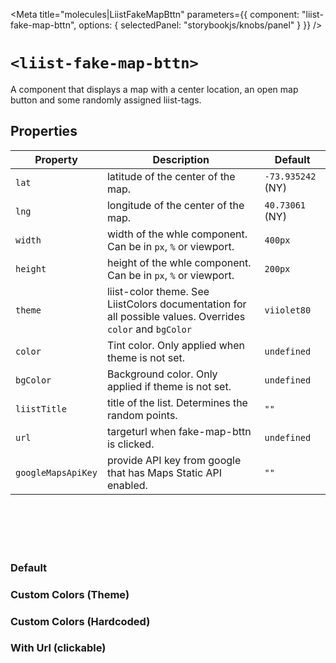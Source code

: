 
<Meta
  title="molecules|LiistFakeMapBttn"
  parameters={{
    component: "liist-fake-map-bttn",
    options: { selectedPanel: "storybookjs/knobs/panel" }
  }}
/>

# `<liist-fake-map-bttn>`

A component that displays a map with a center location, an open map button and some randomly assigned liist-tags.

## Properties

| Property           | Description                                                    | Default     |
| ------------------ | -------------------------------------------------------------- | ----------- |
| `lat`              | latitude of the center of the map.  | `-73.935242` (NY) |
| `lng`              | longitude of the center of the map.  | `40.73061` (NY) |
| `width`            | width of the whle component. Can be in `px`, `%` or viewport.  | `400px` |
| `height`           | height of the whle component. Can be in `px`, `%` or viewport.  | `200px` |
| `theme`            | liist-color theme. See LiistColors documentation for all possible values. Overrides `color` and `bgColor` | `viiolet80` |
| `color`            | Tint color. Only applied when theme is not set. | `undefined` |
| `bgColor`          | Background color. Only applied if theme is not set. | `undefined` |
| `liistTitle`       | title of the list. Determines the random points.  | `""` |
| `url`              | targeturl when fake-map-bttn is clicked. | `undefined` |
| `googleMapsApiKey` | provide API key from google that has Maps Static API enabled. | `""` |

<br></br><br></br>

### Default
<Preview>
  <liist-fake-map-bttn></liist-fake-map-bttn>
</Preview>

### Custom Colors (Theme)
<Preview>
  <liist-fake-map-bttn listTitle="1" theme="hotii" icon="heart"></liist-fake-map-bttn>
  <liist-fake-map-bttn listTitle="2" theme="grasii" icon="gem"></liist-fake-map-bttn>
  <liist-fake-map-bttn listTitle="3" theme="piink" icon="money"></liist-fake-map-bttn>
  <liist-fake-map-bttn listTitle="4" theme="viiolet" icon="skull"></liist-fake-map-bttn>
  <liist-fake-map-bttn listTitle="5" theme="viiolet80b" icon="ufo"></liist-fake-map-bttn>
  <liist-fake-map-bttn listTitle="6" theme="viiolet20" icon="tasty"></liist-fake-map-bttn>
</Preview>

### Custom Colors (Hardcoded)
<Preview>
  <liist-fake-map-bttn listTitle="1" color="red" bgColor="gold" icon="heart"></liist-fake-map-bttn>
</Preview>

### With Url (clickable)
<Preview>
  <liist-fake-map-bttn url="https://liist.com/"></liist-fake-map-bttn>
</Preview>

